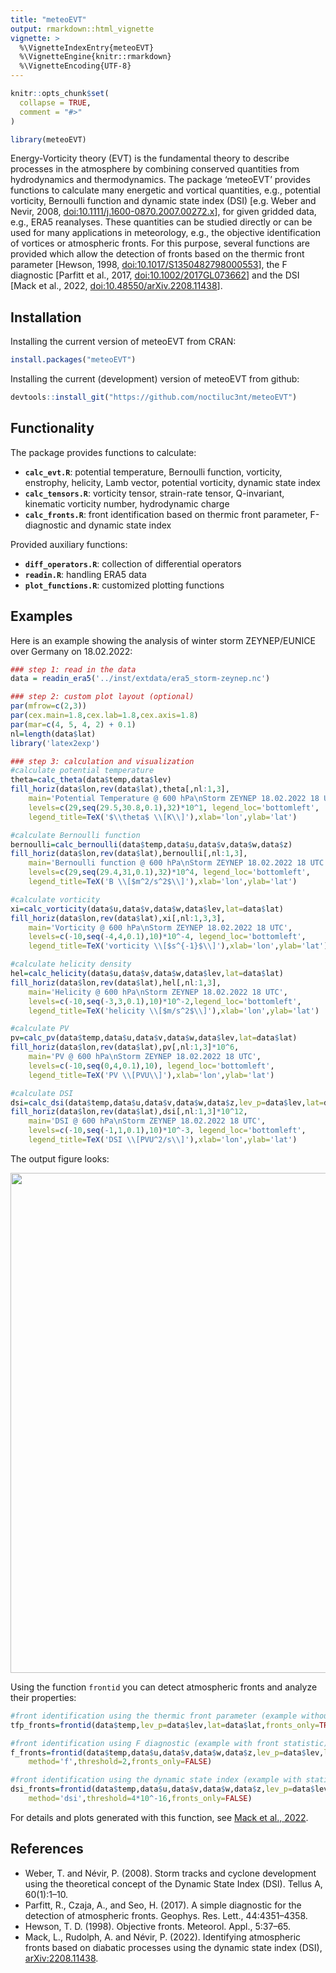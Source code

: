 ```yaml
---
title: "meteoEVT"
output: rmarkdown::html_vignette
vignette: >
  %\VignetteIndexEntry{meteoEVT}
  %\VignetteEngine{knitr::rmarkdown}
  %\VignetteEncoding{UTF-8}
---
```


```r
knitr::opts_chunk$set(
  collapse = TRUE,
  comment = "#>"
)
```

```r
library(meteoEVT)
```

Energy-Vorticity theory (EVT) is the fundamental theory to describe processes in the atmosphere by combining conserved quantities from hydrodynamics and thermodynamics. The package 'meteoEVT' provides functions to calculate many energetic and vortical quantities, e.g., potential vorticity, Bernoulli function and dynamic state index (DSI) [e.g. Weber and Nevir, 2008, <doi:10.1111/j.1600-0870.2007.00272.x>], for given gridded data, e.g., ERA5 reanalyses. These quantities can be studied directly or can be used for many applications in meteorology, e.g., the objective identification of vortices or atmospheric fronts. For this purpose, several functions are provided which allow the detection of fronts based on the thermic front parameter [Hewson, 1998, <doi:10.1017/S1350482798000553>], the F diagnostic [Parfitt et al., 2017, <doi:10.1002/2017GL073662>] and the DSI [Mack et al., 2022, <doi:10.48550/arXiv.2208.11438>].

## Installation
Installing the current version of meteoEVT from CRAN:
```r
install.packages("meteoEVT")
```

Installing the current (development) version of meteoEVT from github:
```r
devtools::install_git("https://github.com/noctiluc3nt/meteoEVT")
```

## Functionality
The package provides functions to calculate: <br>

* **`calc_evt.R`**: potential temperature, Bernoulli function, vorticity, enstrophy, helicity, Lamb vector, potential vorticity, dynamic state index
* **`calc_tensors.R`**: vorticity tensor, strain-rate tensor, Q-invariant, kinematic vorticity number, hydrodynamic charge
* **`calc_fronts.R`**: front identification based on thermic front parameter, F-diagnostic and dynamic state index

Provided auxiliary functions: <br>

* **`diff_operators.R`**: collection of differential operators
* **`readin.R`**: handling ERA5 data
* **`plot_functions.R`**: customized plotting functions


## Examples
Here is an example showing the analysis of winter storm ZEYNEP/EUNICE over Germany on 18.02.2022:

``` r
### step 1: read in the data
data = readin_era5('../inst/extdata/era5_storm-zeynep.nc')

### step 2: custom plot layout (optional)
par(mfrow=c(2,3))
par(cex.main=1.8,cex.lab=1.8,cex.axis=1.8)
par(mar=c(4, 5, 4, 2) + 0.1)
nl=length(data$lat)
library('latex2exp')

### step 3: calculation and visualization 
#calculate potential temperature
theta=calc_theta(data$temp,data$lev)
fill_horiz(data$lon,rev(data$lat),theta[,nl:1,3],
	main='Potential Temperature @ 600 hPa\nStorm ZEYNEP 18.02.2022 18 UTC',
	levels=c(29,seq(29.5,30.8,0.1),32)*10^1, legend_loc='bottomleft',
	legend_title=TeX('$\\theta$ \\[K\\]'),xlab='lon',ylab='lat')

#calculate Bernoulli function
bernoulli=calc_bernoulli(data$temp,data$u,data$v,data$w,data$z)
fill_horiz(data$lon,rev(data$lat),bernoulli[,nl:1,3],
	main='Bernoulli function @ 600 hPa\nStorm ZEYNEP 18.02.2022 18 UTC',
	levels=c(29,seq(29.4,31,0.1),32)*10^4, legend_loc='bottomleft',
	legend_title=TeX('B \\[$m^2/s^2$\\]'),xlab='lon',ylab='lat')

#calculate vorticity
xi=calc_vorticity(data$u,data$v,data$w,data$lev,lat=data$lat)
fill_horiz(data$lon,rev(data$lat),xi[,nl:1,3,3],
	main='Vorticity @ 600 hPa\nStorm ZEYNEP 18.02.2022 18 UTC',
	levels=c(-10,seq(-4,4,0.1),10)*10^-4, legend_loc='bottomleft',
	legend_title=TeX('vorticity \\[$s^{-1}$\\]'),xlab='lon',ylab='lat')

#calculate helicity density
hel=calc_helicity(data$u,data$v,data$w,data$lev,lat=data$lat)
fill_horiz(data$lon,rev(data$lat),hel[,nl:1,3],
	main='Helicity @ 600 hPa\nStorm ZEYNEP 18.02.2022 18 UTC',
	levels=c(-10,seq(-3,3,0.1),10)*10^-2,legend_loc='bottomleft',
	legend_title=TeX('helicity \\[$m/s^2$\\]'),xlab='lon',ylab='lat')

#calculate PV
pv=calc_pv(data$temp,data$u,data$v,data$w,data$lev,lat=data$lat)
fill_horiz(data$lon,rev(data$lat),pv[,nl:1,3]*10^6,
	main='PV @ 600 hPa\nStorm ZEYNEP 18.02.2022 18 UTC',
	levels=c(-10,seq(0,4,0.1),10), legend_loc='bottomleft',
	legend_title=TeX('PV \\[PVU\\]'),xlab='lon',ylab='lat')

#calculate DSI
dsi=calc_dsi(data$temp,data$u,data$v,data$w,data$z,lev_p=data$lev,lat=data$lat)
fill_horiz(data$lon,rev(data$lat),dsi[,nl:1,3]*10^12,
	main='DSI @ 600 hPa\nStorm ZEYNEP 18.02.2022 18 UTC',
	levels=c(-10,seq(-1,1,0.1),10)*10^-3, legend_loc='bottomleft',
	legend_title=TeX('DSI \\[PVU^2/s\\]'),xlab='lon',ylab='lat')
```

The output figure looks:

<img src="../inst/figures/example_zeynep.png" width="800"/>

Using the function `frontid` you can detect atmospheric fronts and analyze their properties:
```r
#front identification using the thermic front parameter (example without front statistic)
tfp_fronts=frontid(data$temp,lev_p=data$lev,lat=data$lat,fronts_only=TRUE)

#front identification using F diagnostic (example with front statistic)
f_fronts=frontid(data$temp,data$u,data$v,data$w,data$z,lev_p=data$lev,lat=data$lat,
	method='f',threshold=2,fronts_only=FALSE)

#front identification using the dynamic state index (example with statistic)
dsi_fronts=frontid(data$temp,data$u,data$v,data$w,data$z,lev_p=data$lev,lat=data$lat,
	method='dsi',threshold=4*10^-16,fronts_only=FALSE)
```
For details and plots generated with this function, see [Mack et al., 2022](https://arxiv.org/abs/2208.11438). 

## References
- Weber, T. and Névir, P. (2008). Storm tracks and cyclone development using the theoretical concept of the Dynamic State Index (DSI). Tellus A, 60(1):1–10.
- Parfitt, R., Czaja, A., and Seo, H. (2017). A simple diagnostic for the detection of atmospheric fronts. Geophys. Res. Lett., 44:4351–4358.
- Hewson, T. D. (1998). Objective fronts. Meteorol. Appl., 5:37–65.
- Mack, L., Rudolph, A. and Névir, P. (2022). Identifying atmospheric fronts based on diabatic processes using the dynamic state index (DSI), [arXiv:2208.11438](https://arxiv.org/abs/2208.11438).
